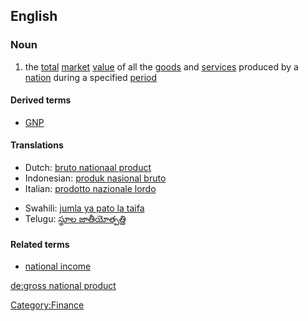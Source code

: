 {{wikipedia}}
==English==

===Noun===
{{en-noun-reg|singular=[[gross]] [[national]] [[product]]|plural=[[gross national products]]}}

# the [[total]] [[market]] [[value]] of all the [[goods]] and [[service]]s produced by a [[nation]] during a specified [[period]]

====Derived terms====
* [[GNP]]

====Translations====
{{top}}
*Dutch: [[bruto nationaal product]]
*Indonesian: [[produk nasional bruto]]
*Italian: [[prodotto nazionale lordo]]
{{mid}}
*Swahili: [[jumla ya pato la taifa]]
*Telugu: [[స్థూల జాతీయోత్పత్తి]]
{{bottom}}

====Related terms====
* [[national income]]

[[Category:Finance]]

[[de:gross national product]]